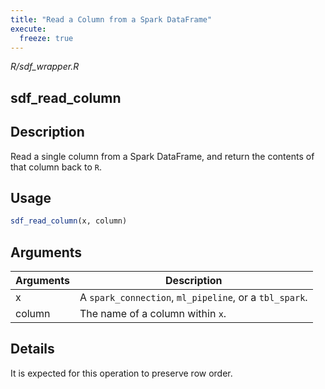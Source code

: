 ```yaml
---
title: "Read a Column from a Spark DataFrame"
execute:
  freeze: true
---
```


*R/sdf_wrapper.R*

## sdf_read_column

## Description
Read a single column from a Spark DataFrame, and return the contents of that column back to `R`. 


## Usage
```r
sdf_read_column(x, column) 
```

## Arguments
|Arguments|Description|
|---|---|
| x | A `spark_connection`, `ml_pipeline`, or a `tbl_spark`. |
| column | The name of a column within `x`. |

## Details
It is expected for this operation to preserve row order. 






